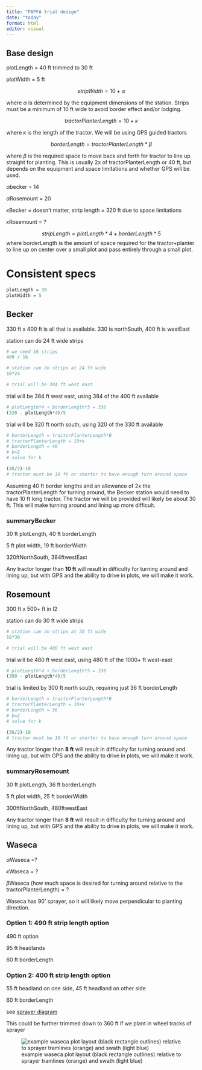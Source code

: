 ```yaml
---
title: "PAPFA trial design"
date: "today"
format: html
editor: visual
---
```


## Base design

plotLength = 40 ft trimmed to 30 ft

plotWidth = 5 ft

$$
stripWidth= 10 + \alpha
$$

where $\alpha$ is determined by the equipment dimensions of the station. Strips must be a minimum of 10 ft wide to avoid border effect and/or lodging.

$$
tractorPlanterLength = 10 + \kappa
$$

where $\kappa$ is the length of the tractor. We will be using GPS guided tractors

$$ borderLength = tractorPlanterLength * \beta $$

where $\beta$ is the required space to move back and forth for tractor to line up straight for planting. This is usually 2x of tractorPlanterLength or 40 ft, but depends on the equipment and space limitations and whether GPS will be used.

$\alpha$becker = 14

$\alpha$Rosemount = 20

$\kappa$Becker = doesn't matter, strip length = 320 ft due to space limitations

$\kappa$Rosemount = ?

$$stripLength = plotLength * 4 + borderLength*5$$where borderLength is the amount of space required for the tractor+planter to line up on center over a small plot and pass entirely through a small plot.

\newpage

# Consistent specs

```r
plotLength = 30
plotWidth = 5

```

## Becker

330 ft x 400 ft is all that is available. 330 is northSouth, 400 ft is westEast

station can do 24 ft wide strips

```r
# we need 16 strips
400 / 16

# station can do strips at 24 ft wide
16*24

# trial will be 384 ft west east

```

trial will be 384 ft west east, using 384 of the 400 ft available

```r
# plotLength*4 + borderLength*5 = 330
(320 - plotLength*4)/5
```

trial will be 320 ft north south, using 320 of the 330 ft available

```r
# borderLength = tractorPlanterLength*B
# tractorPlanterLength = 10+k
# borderLength = 40
# b=2
# solve for k

(40/2)-10
# tractor must be 10 ft or shorter to have enough turn around space 

```

Assuming 40 ft border lengths and an allowance of 2x the tractorPlanterLength for turning around, the Becker station would need to have 10 ft long tractor. The tractor we will be provided will likely be about 30 ft. This will make turning around and lining up more difficult.

### summaryBecker

30 ft plotLength, 40 ft borderLength

5 ft plot width, 19 ft borderWidth

320ftNorthSouth, 384ftwestEast

Any tractor longer than **10 ft** will result in difficulty for turning around and lining up, but with GPS and the ability to drive in plots, we will make it work.

\newpage

## Rosemount

300 ft x 500+ ft in I2

station can do 30 ft wide strips

```r
# station can do strips at 30 ft wide
16*30

# trial will be 480 ft west east

```

trial will be 480 ft west east, using 480 ft of the 1000+ ft west-east

```r
# plotLength*4 + borderLength*5 = 330
(300 - plotLength*4)/5
```

trial is limited by 300 ft north south, requiring just 36 ft borderLength

```r
# borderLength = tractorPlanterLength*B
# tractorPlanterLength = 10+k
# borderLength = 36
# b=2
# solve for k

(36/2)-10
# tractor must be 10 ft or shorter to have enough turn around space 

```

Any tractor longer than **8 ft** will result in difficulty for turning around and lining up, but with GPS and the ability to drive in plots, we will make it work.

### summaryRosemount

30 ft plotLength, 36 ft borderLength

5 ft plot width, 25 ft borderWidth

300ftNorthSouth, 480ftwestEast

Any tractor longer than **8 ft** will result in difficulty for turning around and lining up, but with GPS and the ability to drive in plots, we will make it work.

\newpage

## Waseca

$\alpha$Waseca =?

$\kappa$Waseca = ?

$\beta$Waseca (how much space is desired for turning around relative to the tractorPlanterLength) = ?

Waseca has 90' sprayer, so it will likely move perpendicular to planting direction.

### Option 1: 490 ft strip length option

490 ft option

95 ft headlands

60 ft borderLength

### Option 2: 400 ft strip length option

55 ft headland on one side, 45 ft headland on other side

60 ft borderLength

see [sprayer diagram](Any tractor longer than 8 ft will result in difficulty for turning around and lining up, but with GPS and the ability to drive in plots, we will make it work.)

This could be further trimmed down to 360 ft if we plant in wheel tracks of sprayer

![example waseca plot layout (black rectangle outlines) relative to sprayer tramlines (orange) and swath (light blue)](images/clipboard-686280248.png)
